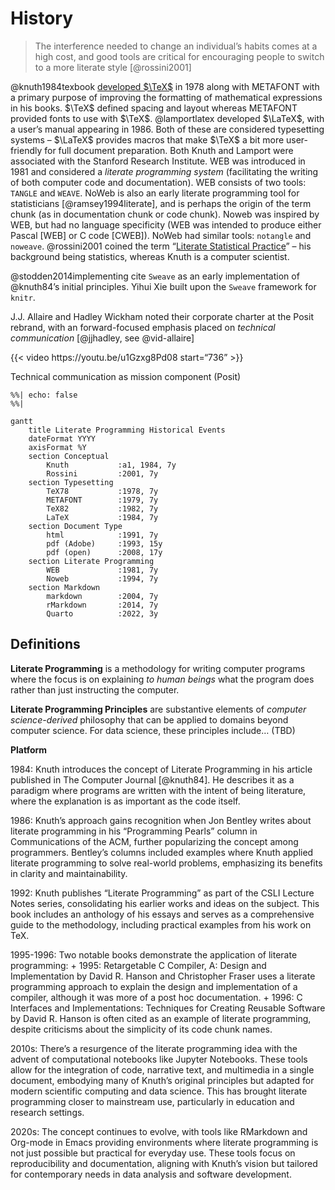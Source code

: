 # History

>The interference needed to change an individual's habits comes at a high cost, and good tools are critical for encouraging people to switch to a more literate style [@rossini2001]

@knuth1984texbook [developed $\TeX$](https://visualmatheditor.equatheque.net/doc/texbook.pdf) in 1978 along with METAFONT with a primary purpose of improving the formatting of mathematical expressions in his books. $\TeX$ defined spacing and layout whereas METAFONT provided fonts to use with $\TeX$. @lamportlatex developed $\LaTeX$, with a user's manual appearing in 1986. Both of these are considered typesetting systems -- $\LaTeX$ provides macros that make $\TeX$ a bit more user-friendly for full document preparation. Both Knuth and Lamport were associated with the Stanford Research Institute. WEB was introduced in 1981 and considered a *literate programming system* (facilitating the writing of both computer code and documentation). WEB consists of two tools: `TANGLE` and `WEAVE`. NoWeb is also an early literate programming tool for statisticians [@ramsey1994literate], and is perhaps the origin of the term chunk (as in documentation chunk or code chunk). Noweb was inspired by WEB, but had no language specificity (WEB was intended to produce either Pascal [WEB] or C code [CWEB]). NoWeb had similar tools: `notangle` and `noweave`. @rossini2001 coined the term "[Literate Statistical Practice](https://www.r-project.org/conferences/DSC-2001/Proceedings/Rossini.pdf)" -- his background being statistics, whereas Knuth is a computer scientist. 

@stodden2014implementing cite `Sweave` as an early implementation of @knuth84's initial principles.  Yihui Xie built upon the `Sweave` framework for `knitr`. 

J.J. Allaire and Hadley Wickham noted their corporate charter at the Posit rebrand, with an forward-focused emphasis placed on *technical communication*  [@jjhadley, see @vid-allaire]

::: {#vid-allaire}

{{< video https://youtu.be/u1Gzxg8Pd08 start="736" >}}

Technical communication as mission component (Posit)

:::

```mermaid
%%| echo: false
%%| 

gantt
    title Literate Programming Historical Events
    dateFormat YYYY
    axisFormat %Y
    section Conceptual
        Knuth           :a1, 1984, 7y
        Rossini         :2001, 7y
    section Typesetting
        TeX78           :1978, 7y
        METAFONT        :1979, 7y
        TeX82           :1982, 7y
        LaTeX           :1984, 7y
    section Document Type
        html            :1991, 7y
        pdf (Adobe)     :1993, 15y
        pdf (open)      :2008, 17y
    section Literate Programming
        WEB             :1981, 7y
        Noweb           :1994, 7y
    section Markdown
        markdown        :2004, 7y
        rMarkdown       :2014, 7y
        Quarto          :2022, 3y

```

## Definitions

**Literate Programming** is a methodology for writing computer programs where the focus is on explaining *to human beings* what the program does rather than just instructing the computer. 

**Literate Programming Principles** are substantive elements of *computer science-derived* philosophy that can be applied to domains beyond computer science. For data science, these principles include... (TBD)

**Platform**

1984: Knuth introduces the concept of Literate Programming in his article published in The Computer Journal [@knuth84]. He describes it as a paradigm where programs are written with the intent of being literature, where the explanation is as important as the code itself. 

1986: Knuth's approach gains recognition when Jon Bentley writes about literate programming in his "Programming Pearls" column in Communications of the ACM, further popularizing the concept among programmers. Bentley's columns included examples where Knuth applied literate programming to solve real-world problems, emphasizing its benefits in clarity and maintainability.

1992: Knuth publishes "Literate Programming" as part of the CSLI Lecture Notes series, consolidating his earlier works and ideas on the subject. This book includes an anthology of his essays and serves as a comprehensive guide to the methodology, including practical examples from his work on TeX.

1995-1996: Two notable books demonstrate the application of literate programming:
  + 1995: Retargetable C Compiler, A: Design and Implementation by David R. Hanson and Christopher Fraser uses a literate programming approach to explain the design and implementation of a compiler, although it was more of a post hoc documentation.
  + 1996: C Interfaces and Implementations: Techniques for Creating Reusable Software by David R. Hanson is often cited as an example of literate programming, despite criticisms about the simplicity of its code chunk names.

2010s: There's a resurgence of the literate programming idea with the advent of computational notebooks like Jupyter Notebooks. These tools allow for the integration of code, narrative text, and multimedia in a single document, embodying many of Knuth's original principles but adapted for modern scientific computing and data science. This has brought literate programming closer to mainstream use, particularly in education and research settings.

2020s: The concept continues to evolve, with tools like RMarkdown and Org-mode in Emacs providing environments where literate programming is not just possible but practical for everyday use. These tools focus on reproducibility and documentation, aligning with Knuth's vision but tailored for contemporary needs in data analysis and software development.

